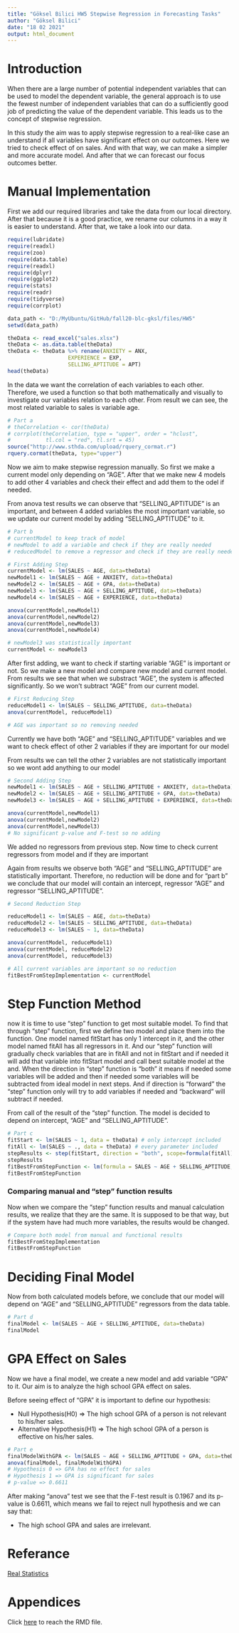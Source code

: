 ```yaml
---
title: "Göksel Bilici HW5 Stepwise Regression in Forecasting Tasks"
author: "Göksel Bilici"
date: "18 02 2021"
output: html_document
---
```

# Introduction
<p> When there are a large number of potential independent variables that can be used to model the dependent variable, the general approach is to use the fewest number of independent variables that can do a sufficiently good job of predicting the value of the dependent variable. This leads us to the concept of stepwise regression.</p>
<p> In this study the aim was to apply stepwise regression to a real-like case an understand if all variables have significant effect on our outcomes. Here we tried to check effect of on sales. And with that way, we can make a simpler and more accurate model. And after that we can forecast our focus outcomes better. </p>

# Manual Implementation
First we add our required libraries and take the data from our local directory. After that because it is a good practice, we rename our columns in a way it is easier to understand. After that, we take a look into our data. </p>

```r
require(lubridate)
require(readxl)
require(zoo)
require(data.table)
require(readxl)
require(dplyr)
require(ggplot2)
require(stats)
require(readr)
require(tidyverse)
require(corrplot)

data_path <- "D:/MyUbuntu/GitHub/fall20-blc-gksl/files/HW5"
setwd(data_path)

theData <- read_excel("sales.xlsx")
theData <- as.data.table(theData)
theData <- theData %>% rename(ANXIETY = ANX,
                   EXPERIENCE = EXP,
                   SELLING_APTITUDE = APT)
head(theData)
```
<p> In the data we want the correlation of each variables to each other. Therefore, we used a function so that both mathematically and visually to investigate our variables relation to each other. From result we can see, the most related variable to sales is variable age. </p>
```r
# Part a
# theCorrelation <- cor(theData)
# corrplot(theCorrelation, type = "upper", order = "hclust", 
#           tl.col = "red", tl.srt = 45)
source("http://www.sthda.com/upload/rquery_cormat.r")
rquery.cormat(theData, type="upper")
```

<p> Now we aim to make stepwise regression manually. So first we make a current model only depending on "AGE". After that we make new 4 models to add other 4 variables and check their effect and add them to the odel if needed.</p>
<p> From anova test results we can observe that "SELLING_APTITUDE" is an important, and between 4 added variables the most important variable, so we update our current model by adding "SELLING_APTITUDE" to it.</p>
```r
# Part b
# currentModel to keep track of model
# newModel to add a variable and check if they are really needed
# reducedModel to remove a regressor and check if they are really needed

# First Adding Step
currentModel <- lm(SALES ~ AGE, data=theData)
newModel1 <- lm(SALES ~ AGE + ANXIETY, data=theData)
newModel2 <- lm(SALES ~ AGE + GPA, data=theData)
newModel3 <- lm(SALES ~ AGE + SELLING_APTITUDE, data=theData)
newModel4 <- lm(SALES ~ AGE + EXPERIENCE, data=theData)

anova(currentModel,newModel1)
anova(currentModel,newModel2)
anova(currentModel,newModel3)
anova(currentModel,newModel4)

# newModel3 was statistically important
currentModel <- newModel3
```
<p> After first adding, we want to check if starting variable "AGE" is important or not. So we make a new  model and compare new model and current model. From results we see that when we substract "AGE", the system is affected significantly. So we won't subtract "AGE" from our current model.</p>
```r
# First Reducing Step
reduceModel1 <- lm(SALES ~ SELLING_APTITUDE, data=theData)
anova(currentModel, reduceModel1)

# AGE was important so no removing needed
```
<p> Currently we have both "AGE" and "SELLING_APTITUDE" variables and we want to check effect of other 2 variables if they are important for our model</p>
<p> From results we can tell the other 2 variables are not statistically important so we wont add anything to our model</p>

```r
# Second Adding Step
newModel1 <- lm(SALES ~ AGE + SELLING_APTITUDE + ANXIETY, data=theData)
newModel2 <- lm(SALES ~ AGE + SELLING_APTITUDE + GPA, data=theData)
newModel3 <- lm(SALES ~ AGE + SELLING_APTITUDE + EXPERIENCE, data=theData)

anova(currentModel,newModel1)
anova(currentModel,newModel2)
anova(currentModel,newModel3)
# No significant p-value and F-test so no adding
```

<p> We added no regressors from previous step. Now time to check current regressors from model and if they are important</p>

<p> Again from results we observe both "AGE" and "SELLING_APTITUDE" are statistically important. Therefore, no reduction will be done and for "part b" we conclude that our model will contain an intercept, regressor "AGE" and regressor "SELLING_APTITUDE". </p>

```r
# Second Reduction Step

reduceModel1 <- lm(SALES ~ AGE, data=theData)
reduceModel2 <- lm(SALES ~ SELLING_APTITUDE, data=theData)
reduceModel3 <- lm(SALES ~ 1, data=theData)

anova(currentModel, reduceModel1)
anova(currentModel, reduceModel2)
anova(currentModel, reduceModel3)

# All current variables are important so no reduction
fitBestFromStepImplementation <- currentModel
```

# Step Function Method

<p> now it is time to use "step" function to get most suitable model. To find that through "step" function, first we define two model and place them into the function. One model named fitStart has only 1 intercept in it, and the other model named fitAll has all regressors in it. And our "step" function will gradually check variables that are in fitAll and not in fitStart and if needed it will add that variable into fitStart model and call best suitable model at the and. When the direction in "step" function is "both" it means if needed some variables will be added and then if needed some variables will be subtracted from ideal model in next steps. And if direction is "forward" the "step" function only will try to add variables if needed and "backward" will subtract if needed.</p>

<p> From call of the result of the "step" function. The model is decided to depend on intercept, "AGE" and "SELLING_APTITUDE".</p>

```r
# Part c
fitStart <- lm(SALES ~ 1, data = theData) # only intercept included
fitAll <- lm(SALES ~ ., data = theData) # every parameter included
stepResults <- step(fitStart, direction = "both", scope=formula(fitAll))
stepResults
fitBestFromStepFunction <- lm(formula = SALES ~ AGE + SELLING_APTITUDE, data = theData)
fitBestFromStepFunction
```
### Comparing manual and "step" function results
<p> Now when we compare the "step" function results and manual calculation results, we realize that they are the same. It is supposed to be that way, but if the system have had much more variables, the results would be changed.</p>

```r
# Compare both model from manual and functional results
fitBestFromStepImplementation
fitBestFromStepFunction
```
# Deciding Final Model

<p> Now from both calculated models before, we conclude that our model will depend on "AGE" and "SELLING_APTITUDE" regressors from the data table.  
```r
# Part d
finalModel <- lm(SALES ~ AGE + SELLING_APTITUDE, data=theData)
finalModel
```
# GPA Effect on Sales

<p> Now we have a final model, we create a new model and add variable "GPA" to it. Our aim is to analyze the high school GPA effect on sales.</p>
<p> Before seeing effect of "GPA" it is important to define our hypothesis: </p>
+ Null Hypothesis(H0)  =>  The high school GPA of a person is not relevant to his/her sales.
+ Alternative Hypothesis(H1)  =>  The high school GPA of a person is effective on his/her sales.
```r
# Part e
finalModelWithGPA <- lm(SALES ~ AGE + SELLING_APTITUDE + GPA, data=theData)
anova(finalModel, finalModelWithGPA)
# Hypothesis 0 => GPA has no effect for sales
# Hypothesis 1 => GPA is significant for sales
# p-value => 0.6611
```
<p> After making "anova" test we see that the F-test result is 0.1967 and its p-value is 0.6611, which means we fail to reject null hypothesis and we can say that:</p>
+ The high school GPA and sales are irrelevant. 


# Referance
 [Real Statistics](https://www.real-statistics.com/multiple-regression/stepwise-regression/)

# Appendices

Click [here](https://github.com/BU-IE-360/fall20-blc-gksl/blob/master/files/HW5/GokselBiliciHW5.Rmd) to reach the RMD file.